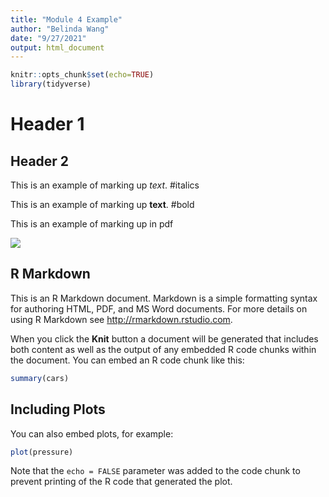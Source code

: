 ```yaml
---
title: "Module 4 Example"
author: "Belinda Wang"
date: "9/27/2021"
output: html_document
---
```


```r
knitr::opts_chunk$set(echo=TRUE)
library(tidyverse)
```

# Header 1

## Header 2

This is an example of marking up *text*. #italics

This is an example of marking up **text**. #bold

This is an example of marking up \textit{text} in pdf

![](https://i.pinimg.com/originals/02/07/b6/0207b6b5817da1984c2f08693122f32e.jpg)

## R Markdown

This is an R Markdown document. Markdown is a simple formatting syntax for authoring HTML, PDF, and MS Word documents. For more details on using R Markdown see <http://rmarkdown.rstudio.com>.

When you click the **Knit** button a document will be generated that includes both content as well as the output of any embedded R code chunks within the document. You can embed an R code chunk like this:

```r
summary(cars)
```

## Including Plots

You can also embed plots, for example:

```r
plot(pressure)
```

Note that the `echo = FALSE` parameter was added to the code chunk to prevent printing of the R code that generated the plot.
